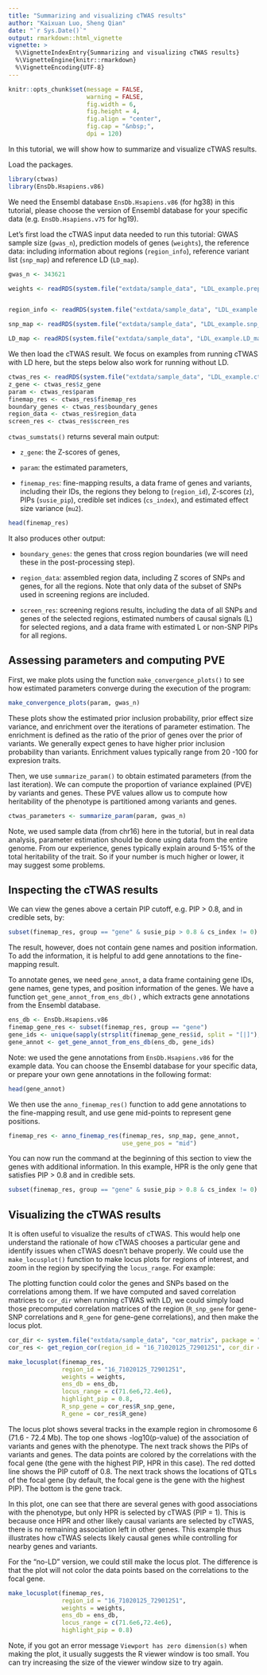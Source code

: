 ```yaml
---
title: "Summarizing and visualizing cTWAS results"
author: "Kaixuan Luo, Sheng Qian"
date: "`r Sys.Date()`"
output: rmarkdown::html_vignette
vignette: >
  %\VignetteIndexEntry{Summarizing and visualizing cTWAS results}
  %\VignetteEngine{knitr::rmarkdown}
  %\VignetteEncoding{UTF-8}
---
```



```r
knitr::opts_chunk$set(message = FALSE,
                      warning = FALSE,
                      fig.width = 6,
                      fig.height = 4,
                      fig.align = "center",
                      fig.cap = "&nbsp;",
                      dpi = 120)
```


In this tutorial, we will show how to summarize and visualize cTWAS results.

Load the packages.
```r
library(ctwas)
library(EnsDb.Hsapiens.v86)
```


We need the Ensembl database `EnsDb.Hsapiens.v86` (for hg38) in this tutorial, please choose the version of Ensembl database for your specific data (e.g. `EnsDb.Hsapiens.v75` for hg19). 

Let's first load the cTWAS input data needed to run this tutorial: 
GWAS sample size (`gwas_n`), prediction models of genes (`weights`), the reference data: including information about regions (`region_info`), reference variant list (`snp_map`) and reference LD (`LD_map`).

```r
gwas_n <- 343621

weights <- readRDS(system.file("extdata/sample_data", "LDL_example.preprocessed.weights.RDS", package = "ctwas"))


region_info <- readRDS(system.file("extdata/sample_data", "LDL_example.region_info.RDS", package = "ctwas"))

snp_map <- readRDS(system.file("extdata/sample_data", "LDL_example.snp_map.RDS", package = "ctwas"))

LD_map <- readRDS(system.file("extdata/sample_data", "LDL_example.LD_map.RDS", package = "ctwas"))
```



We then load the cTWAS result. We focus on examples from running cTWAS with LD here, but the steps below also work for running without LD.

```r
ctwas_res <- readRDS(system.file("extdata/sample_data", "LDL_example.ctwas_sumstats_res.RDS", package = "ctwas"))
z_gene <- ctwas_res$z_gene
param <- ctwas_res$param
finemap_res <- ctwas_res$finemap_res
boundary_genes <- ctwas_res$boundary_genes
region_data <- ctwas_res$region_data
screen_res <- ctwas_res$screen_res
```


`ctwas_sumstats()` returns several main output: 

+ `z_gene`: the Z-scores of genes, 

+ `param`: the estimated parameters,
 
+ `finemap_res`: fine-mapping results, a data frame of genes and variants, including their IDs, the regions they belong to (`region_id`), Z-scores (`z`), PIPs (`susie_pip`), credible set indices (`cs_index`), and estimated effect size variance (`mu2`).

```r
head(finemap_res)
```


It also produces other output: 

+ `boundary_genes`: the genes that cross region boundaries (we will need these in the post-processing step). 

+ `region_data`: assembled region data, including Z scores of SNPs and genes, for all the regions. Note that only data of the subset of SNPs used in screening regions are included. 

+ `screen_res`: screening regions results, including the data of all SNPs and genes of the selected regions, estimated numbers of causal signals (L) for selected regions, and a data frame with estimated L or non-SNP PIPs for all regions.

## Assessing parameters and computing PVE

First, we make plots using the function `make_convergence_plots()` to see how estimated parameters converge during the execution of the program:

```r
make_convergence_plots(param, gwas_n)
```


These plots show the estimated prior inclusion probability, prior effect size variance, and enrichment over the iterations of parameter estimation. The enrichment is defined as the ratio of the prior of genes over the prior of variants. We generally expect genes to have higher prior inclusion probability than variants. Enrichment values typically range from 20 -100 for expresion traits. 

Then, we use `summarize_param()` to obtain estimated parameters (from the last iteration). We can compute the proportion of variance explained (PVE) by variants and genes. These PVE values allow us to compute how heritability of the phenotype is partitioned among variants and genes.

```r
ctwas_parameters <- summarize_param(param, gwas_n)
```


Note, we used sample data (from chr16) here in the tutorial, but in real data analysis, parameter estimation should be done using data from the entire genome.  From our experience, genes typically explain around 5-15% of the total heritability of the trait. So if your number is much higher or lower, it may suggest some problems.

## Inspecting the cTWAS results

We can view the genes above a certain PIP cutoff, e.g. PIP > 0.8, and in credible sets, by: 

```r
subset(finemap_res, group == "gene" & susie_pip > 0.8 & cs_index != 0)
```


The result, however, does not contain gene names and position information. To add the information, it is helpful to add gene annotations to the fine-mapping result.

To annotate genes, we need `gene_annot`, a data frame containing gene IDs, gene names, gene types, and position information of the genes. We have a function `get_gene_annot_from_ens_db()` , which extracts gene annotations from the Ensembl database. 

```r
ens_db <- EnsDb.Hsapiens.v86
finemap_gene_res <- subset(finemap_res, group == "gene")
gene_ids <- unique(sapply(strsplit(finemap_gene_res$id, split = "[|]"), "[[", 1))
gene_annot <- get_gene_annot_from_ens_db(ens_db, gene_ids)
```


Note: we used the gene annotations from `EnsDb.Hsapiens.v86` for the example data. You can  choose the Ensembl database for your specific data, or prepare your own gene annotations in the following format:

```r
head(gene_annot)
```


We then use the `anno_finemap_res()` function to add gene annotations to the fine-mapping result, and use gene mid-points to represent gene positions.

```r
finemap_res <- anno_finemap_res(finemap_res, snp_map, gene_annot,
                                use_gene_pos = "mid")
```


You can now run the command at the beginning of this section to view the genes with additional information. In this example, HPR is the only gene that satisfies PIP > 0.8 and in credible sets.

```r
subset(finemap_res, group == "gene" & susie_pip > 0.8 & cs_index != 0)
```


## Visualizing the cTWAS results

It is often useful to visualize the results of cTWAS. This would help one understand the rationale of how cTWAS chooses a particular gene and identify issues when cTWAS doesn’t behave properly. We could use the `make_locusplot()` function to make locus plots for regions of interest, and zoom in the region by specifying the `locus_range`. For example:

The plotting function could color the genes and SNPs based on  the correlations among them. If we have computed and saved correlation matrices to `cor_dir` when running cTWAS with LD, we could simply load those precomputed correlation matrices of the region (`R_snp_gene` for gene-SNP correlations and `R_gene` for gene-gene correlations), and then make the locus plot. 

```r
cor_dir <- system.file("extdata/sample_data", "cor_matrix", package = "ctwas")
cor_res <- get_region_cor(region_id = "16_71020125_72901251", cor_dir = cor_dir)
```


```r
make_locusplot(finemap_res,
               region_id = "16_71020125_72901251",
               weights = weights,
               ens_db = ens_db, 
               locus_range = c(71.6e6,72.4e6),
               highlight_pip = 0.8,
               R_snp_gene = cor_res$R_snp_gene,
               R_gene = cor_res$R_gene)
```


The locus plot shows several tracks in the example region in chromosome 6 (71.6 - 72.4 Mb). The top one shows -log10(p-value) of the association of variants and genes with the phenotype. The next track shows the PIPs of variants and genes.  The data points are colored by the correlations with the focal gene (the gene with the highest PIP, HPR in this case). The red dotted line shows the PIP cutoff of 0.8. The next track shows the locations of QTLs of the focal gene (by default, the focal gene is the gene with the highest PIP). The bottom is the gene track.

In this plot, one can see that there are several genes with good associations with the phenotype, but only HPR is selected by cTWAS (PIP = 1). This is because once HPR and other likely causal variants are selected by cTWAS, there is no remaining association left in other genes. This example thus illustrates how cTWAS selects likely causal genes while controlling for nearby genes and variants. 

For the "no-LD" version, we could still make the locus plot. The difference is that the plot will not  color the data points based on the correlations to the focal gene.

```r
make_locusplot(finemap_res,
               region_id = "16_71020125_72901251",
               weights = weights,
               ens_db = ens_db,
               locus_range = c(71.6e6,72.4e6),
               highlight_pip = 0.8)
```


Note, if you got an error message `Viewport has zero dimension(s)` when making the plot, it usually suggests the R viewer window is too small. You can try increasing the size of the viewer window size to try again. 
